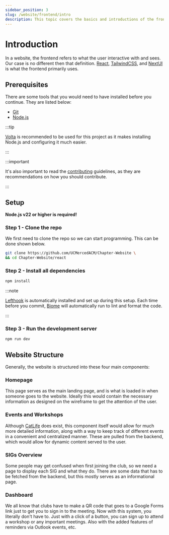```yaml
---
sidebar_position: 3
slug: /website/frontend/intro
description: This topic covers the basics and introductions of the frontend
---
```


# Introduction

In a website, the frontend refers to what the user interactive with and sees. Our case is no different then that definition.
[React](https://react.dev), [TailwindCSS](https://tailwindcss.com/), and [NextUI](https://nextui.org/) is what the frontend primarily uses.

## Prerequisites

There are some tools that you would need to have installed before you continue. They are listed below:

- [Git](https://git-scm.com/)
- [Node.js](https://nodejs.org/en)

:::tip

[Volta](https://volta.sh/) is recommended to be used for this project as it makes installing Node.js and configuring it much easier.

:::

:::important

It's also important to read the [contributing](../contributing) guidelines, as they are recommendations on how you should contribute.

:::

## Setup

**Node.js v22 or higher is required!**

### Step 1 - Clone the repo

We first need to clone the repo so we can start programming. This can be done shown below.

```bash
git clone https://github.com/UCMercedACM/Chapter-Website \
&& cd Chapter-Website/react
```

### Step 2 - Install all dependencies

```bash
npm install
```

:::note

[Lefthook](https://github.com/evilmartians/lefthook) is automatically installed and set up during this setup.
Each time before you commit, [Biome](https://biomejs.dev/) will automatically run to lint and format the code.

:::

### Step 3 - Run the development server

```bash
npm run dev
```

## Website Structure

Generally, the website is structured into these four main components:

### Homepage

This page serves as the main landing page, and is what is loaded in when someone goes to the website.
Ideally this would contain the necessary information as designed on the wireframe to get the attention of the user.

### Events and Workshops

Although [CatLife](https://ucmerced.presence.io/) does exist, this component itself would allow for much more
detailed information, along with a way to keep track of different events in a convenient and centralized manner.
These are pulled from the backend, which would allow for dynamic content served to the user.

### SIGs Overview

Some people may get confused when first joining the club, so we need a page to display each SIG and what they do.
There are some data that has to be fetched from the backend, but this mostly serves as an informational page.

### Dashboard

We all know that clubs have to make a QR code that goes to a Google Forms link just to get you to sign in to the meeting.
Now with this system, you literally don't have to. Just with a click of a button, you can sign up to attend a workshop
or any important meetings. Also with the added features of reminders via Outlook events, etc.
